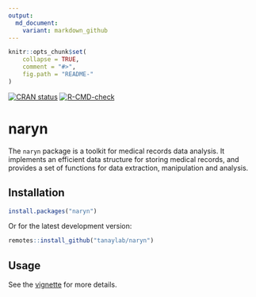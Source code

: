 ```yaml
---
output:
  md_document:
    variant: markdown_github
---
```


```r
knitr::opts_chunk$set(
    collapse = TRUE,
    comment = "#>",
    fig.path = "README-"
)
```

<!-- badges: start -->
[![CRAN status](https://www.r-pkg.org/badges/version/naryn)](https://CRAN.R-project.org/package=naryn)
[![R-CMD-check](https://github.com/tanaylab/naryn/actions/workflows/R-CMD-check.yaml/badge.svg)](https://github.com/tanaylab/naryn/actions/workflows/R-CMD-check.yaml)
<!-- badges: end -->

# naryn

The `naryn` package is a toolkit for medical records data analysis. It implements an efficient data structure for storing medical records, and provides a set of functions for data extraction, manipulation and analysis. 

## Installation

```r
install.packages("naryn")
```

Or for the latest development version:

```r
remotes::install_github("tanaylab/naryn")
```

## Usage

See the [vignette](https://tanaylab.github.io/naryn/articles/naryn.html) for more details.
